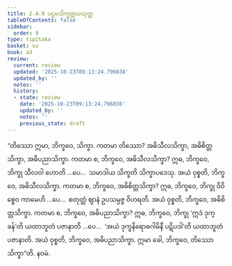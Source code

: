 ```yaml
---
title: 2.4.9 ပဌမသိက္ခတ္တယသုတ္တ
tableOfContents: false
sidebar:
  order: 9
type: tipitaka
basket: su
book: a3
review:
  current: review
  updated: '2025-10-23T09:13:24.796838'
  updated_by: ''
  notes: ''
  history:
  - state: review
    date: '2025-10-23T09:13:24.796838'
    updated_by: ''
    notes: ''
    previous_state: draft
---
```



<ReviewStatus review={frontmatter.review} showDetails={true} />

<HypothesisAnnotation frontmatter={frontmatter} />

<DynamicBreadcrumb />

<Division number="90" book="a3" e="ch" v="15" p="237">

<Paragraph number="762" book="a3">
“တိဿော ဣမာ, ဘိက္ခဝေ, သိက္ခာ. ကတမာ တိဿော? အဓိသီလသိက္ခာ, အဓိစိတ္တသိက္ခာ, အဓိပညာသိက္ခာ.
</Paragraph>

<Paragraph number="763" book="a3">
ကတမာ စ, ဘိက္ခဝေ, အဓိသီလသိက္ခာ? ဣဓ, ဘိက္ခဝေ, ဘိက္ခု သီလဝါ ဟောတိ …ပေ…  သမာဒါယ သိက္ခတိ သိက္ခာပဒေသု. အယံ ဝုစ္စတိ, ဘိက္ခဝေ, အဓိသီလသိက္ခာ.
</Paragraph>

<Paragraph number="764" book="a3">
ကတမာ စ, ဘိက္ခဝေ, အဓိစိတ္တသိက္ခာ? ဣဓ, ဘိက္ခဝေ, ဘိက္ခု ဝိဝိစ္စေဝ ကာမေဟိ …ပေ…  စတုတ္ထံ ဈာနံ ဥပသမ္ပဇ္ဇ ဝိဟရတိ. အယံ ဝုစ္စတိ, ဘိက္ခဝေ, အဓိစိတ္တသိက္ခာ.
</Paragraph>

<Paragraph number="765" book="a3">
ကတမာ စ, ဘိက္ခဝေ, အဓိပညာသိက္ခာ? ဣဓ, ဘိက္ခဝေ, ဘိက္ခု ‘ဣဒံ ဒုက္ခန်’တိ ယထာဘူတံ ပဇာနာတိ …ပေ…  ‘အယံ ဒုက္ခနိရောဓဂါမိနီ ပဋိပဒါ’တိ ယထာဘူတံ ပဇာနာတိ. အယံ ဝုစ္စတိ, ဘိက္ခဝေ, အဓိပညာသိက္ခာ. ဣမာ ခေါ, ဘိက္ခဝေ, တိဿော သိက္ခာ”တိ.

</Paragraph>
</Division>

<Paragraph number="766" type="center" book="a3">
နဝမံ.
</Paragraph>